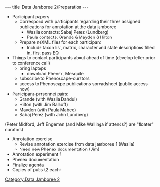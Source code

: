 ---
title: Data Jamboree 2/Preparation
---

*Participant papers
**Correspond with participants regarding their three assigned publications for annotation at the data jamboree
***Wasila contacts: Sabaj Perez (Lundberg)
***Paula contacts: Grande & Mayden & Hilton
**Prepare neXML files for each participant
***Include taxon list, matrix, character and state descriptions filled in, first pass EQ
*Things to contact participants about ahead of time (develop letter prior to conference call)
**bring laptops
***download Phenex, Mesquite
**subscribe to Phenoscape-curators
**access to Phenoscape publications spreadsheet (public access now)
*Participant-personnel pairs:
**Grande (with Wasila Dahdul)
**Hilton (with Jim Balhoff)
**Mayden (with Paula Mabee)
**Sabaj Perez (with John Lundberg)
(Peter Midford, Jeff Engeman (and Mike Wallinga if attends?) are "floater" curators)
*Annotation exercise
**Revise annotation exercise from data jamboree 1 (Wasila)
**Need new Phenex documentation (Jim)
*Annotation experiment ?
*Phenex documentation
*Finalize [[Data_Jamboree_2/agenda|agenda]]
*Copies of pubs (2 each)

[[Category:Data Jamboree 2]]